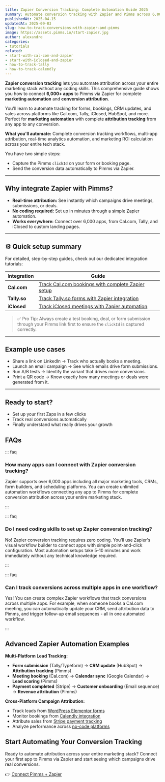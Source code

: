 ```yaml
---
title: Zapier Conversion Tracking: Complete Automation Guide 2025
summary: Automate conversion tracking with Zapier and Pimms across 6,000+ apps. Connect Cal.com, Tally, forms, and CRMs for complete attribution without coding - comprehensive automation tutorial.
publishedAt: 2025-04-15
updatedAt: 2025-09-03
slug: how-to-track-conversions-with-zapier-and-pimms
image: https://assets.pimms.io/start-zapier.jpg
author: alexandre
categories:
- tutorials
related:
- start-with-cal-com-and-zapier
- start-with-iclosed-and-zapier
- how-to-track-tally
- how-to-track-calendly
---
```


**Zapier conversion tracking** lets you automate attribution across your entire marketing stack without any coding skills. This comprehensive guide shows you how to connect **6,000+ apps** to Pimms via Zapier for complete **marketing automation** and **conversion attribution**.

You'll learn to automate tracking for forms, bookings, CRM updates, and sales across platforms like Cal.com, Tally, iClosed, HubSpot, and more. Perfect for **marketing automation** with complete **attribution tracking** from any app to any conversion.

**What you'll automate:** Complete conversion tracking workflows, multi-app attribution, real-time analytics automation, and marketing ROI calculation across your entire tech stack.

You have two simple steps:

- Capture the Pimms `clickId` on your form or booking page.
- Send the conversion data automatically to Pimms via Zapier.

---

## Why integrate Zapier with Pimms?

- **Real-time attribution:** See instantly which campaigns drive meetings, submissions, or deals.
- **No coding required:** Set up in minutes through a simple Zapier automation.
- **Works everywhere:** Connect over 6,000 apps, from Cal.com, Tally, and iClosed to custom landing pages.

---

## ⚙️ Quick setup summary

For detailed, step-by-step guides, check out our dedicated integration tutorials:

| Integration | Guide |
|-------------|-------|
| **Cal.com** | [Track Cal.com bookings with complete Zapier setup](/articles/start-with-cal-com-and-zapier) |
| **Tally.so** | [Track Tally.so forms with Zapier integration](/articles/how-to-track-tally) |
| **iClosed** | [Track iClosed meetings with Zapier automation](/articles/start-with-iclosed-and-zapier) |

> ✅ Pro Tip: Always create a test booking, deal, or form submission through your Pimms link first to ensure the `clickId` is captured correctly.

---

## Example use cases

- Share a link on LinkedIn → Track who actually books a meeting.
- Launch an email campaign → See which emails drive form submissions.
- Run A/B tests → Identify the variant that drives more conversions.
- Print a QR code → Know exactly how many meetings or deals were generated from it.

---

## Ready to start?

- Set up your first Zaps in a few clicks  
- Track real conversions automatically  
- Finally understand what really drives your growth

## FAQs

::: faq

### How many apps can I connect with Zapier conversion tracking?

Zapier supports over 6,000 apps including all major marketing tools, CRMs, form builders, and scheduling platforms. You can create unlimited automation workflows connecting any app to Pimms for complete conversion attribution across your entire marketing stack.

:::

::: faq

### Do I need coding skills to set up Zapier conversion tracking?

No! Zapier conversion tracking requires zero coding. You'll use Zapier's visual workflow builder to connect apps with simple point-and-click configuration. Most automation setups take 5-10 minutes and work immediately without any technical knowledge required.

:::

::: faq

### Can I track conversions across multiple apps in one workflow?

Yes! You can create complex Zapier workflows that track conversions across multiple apps. For example, when someone books a Cal.com meeting, you can automatically update your CRM, send attribution data to Pimms, and trigger follow-up email sequences - all in one automated workflow.

:::

## Advanced Zapier Automation Examples

**Multi-Platform Lead Tracking:**
- **Form submission** (Tally/Typeform) → **CRM update** (HubSpot) → **Attribution tracking** (Pimms)
- **Meeting booking** (Cal.com) → **Calendar sync** (Google Calendar) → **Lead scoring** (Pimms)
- **Payment completed** (Stripe) → **Customer onboarding** (Email sequence) → **Revenue attribution** (Pimms)

**Cross-Platform Campaign Attribution:**
- Track leads from [WordPress Elementor forms](/articles/how-to-track-elementor-form-leads)
- Monitor bookings from [Calendly integration](/articles/how-to-track-calendly)
- Attribute sales from [Stripe payment tracking](/articles/how-to-track-sales-with-stripe-checkout)
- Analyze performance across [no-code platforms](/articles/no-code-guide-for-website)

## Start Automating Your Conversion Tracking

Ready to automate attribution across your entire marketing stack? Connect your first app to Pimms via Zapier and start seeing which campaigns drive real conversions.

👉 [Connect Pimms + Zapier](https://app.pimms.io)

<CallToAction />
